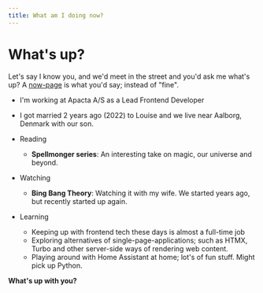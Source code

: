 ```yaml
---
title: What am I doing now?
---
```


# What's up?

Let's say I know you, and we'd meet in the street and you'd ask me what's up? A [now-page](https://now.page/) is what you'd say; instead of "fine".

- I'm working at Apacta A/S as a Lead Frontend Developer
- I got married 2 years ago (2022) to Louise and we live near Aalborg, Denmark with our son.
- Reading

  - **Spellmonger series**: An interesting take on magic, our universe and beyond.

- Watching

  - **Bing Bang Theory**: Watching it with my wife. We started years ago, but recently started up again.

- Learning
  - Keeping up with frontend tech these days is almost a full-time job
  - Exploring alternatives of single-page-applications; such as HTMX, Turbo and other server-side ways of rendering web content.
  - Playing around with Home Assistant at home; lot's of fun stuff. Might pick up Python.

**What's up with you?**
